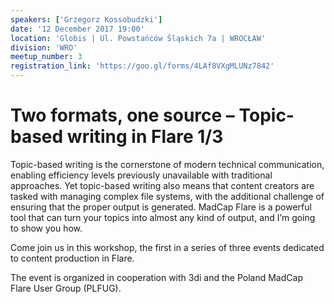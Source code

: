 ```yaml
---
speakers: ['Grzegorz Kossobudzki']
date: '12 December 2017 19:00'
location: 'Globis | Ul. Powstańców Śląskich 7a | WROCŁAW'
division: 'WRO'
meetup_number: 3
registration_link: 'https://goo.gl/forms/4LAf8VXgMLUNz7842'
---
```


# Two formats, one source – Topic-based writing in Flare 1/3

Topic-based writing is the cornerstone of modern technical communication,
enabling efficiency levels previously unavailable with traditional approaches.
Yet topic-based writing also means that content creators are tasked with
managing complex file systems, with the additional challenge of ensuring that
the proper output is generated. MadCap Flare is a powerful tool that can turn
your topics into almost any kind of output, and I’m going to show you how.

Come join us in this workshop, the first in a series of three events dedicated
to content production in Flare.

The event is organized in cooperation with 3di and the Poland MadCap Flare User
Group (PLFUG).
